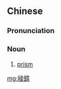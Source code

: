 {{also|棱镜|稜镜|棱鏡}}
==Chinese==
{{zh-forms|s=稜镜}}

===Pronunciation===
{{zh-pron
|m=léngjìng
|cat=n
}}

===Noun===
{{zh-noun}}

# [[prism]]

[[mg:稜鏡]]